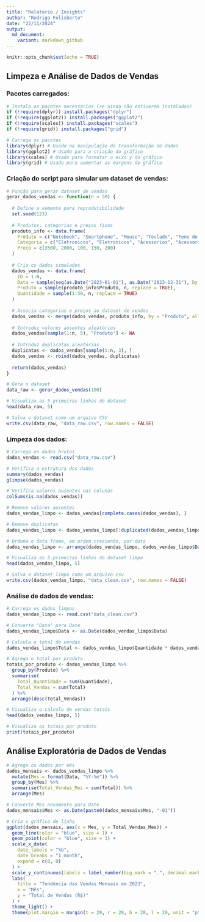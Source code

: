 ```yaml
---
title: "Relatório / Insights"
author: "Rodrigo Felisberto"
date: "22/11/2024"
output: 
  md_document:
    variant: markdown_github
---
```


```r
knitr::opts_chunk$set(echo = TRUE)
```

## Limpeza e Análise de Dados de Vendas

### Pacotes carregados:

```r
# Instala os pacotes necessários (se ainda não estiverem instalados)
if (!require(dplyr)) install.packages("dplyr")
if (!require(ggplot2)) install.packages("ggplot2")
if (!require(scales)) install.packages("scales")
if (!require(grid)) install.packages("grid")

# Carrega os pacotes
library(dplyr) # Usado na manipulação de transformação de dados
library(ggplot2) # Usado para a criação do gráfico
library(scales) # Usado para formatar o eixo y do gráfico
library(grid) # Usado para aumentar as margens do gráfico
```

### Criação do script para simular um dataset de vendas:

```r
# Função para gerar dataset de vendas
gerar_dados_vendas <- function(n = 50) {
  
  # Define a semente para reprodutibilidade
  set.seed(123)
  
  # Produtos, categorias e preços fixos
  produto_info <- data.frame(
    Produto = c("Notebook", "Smartphone", "Mouse", "Teclado", "Fone de Ouvido"),
    Categoria = c("Eletronicos", "Eletronicos", "Acessorios", "Acessorios", "Acessorios"),
    Preco = c(3500, 2000, 100, 150, 200)
  )
  
  # Cria os dados simulados
  dados_vendas <- data.frame(
    ID = 1:n,
    Data = sample(seq(as.Date("2023-01-01"), as.Date("2023-12-31"), by = "day"), n, replace = TRUE),
    Produto = sample(produto_info$Produto, n, replace = TRUE),
    Quantidade = sample(1:30, n, replace = TRUE)
  )
  
  # Associa categorias e preços ao dataset de vendas
  dados_vendas <- merge(dados_vendas, produto_info, by = "Produto", all.x = TRUE)
  
  # Introduz valores ausentes aleatórios
  dados_vendas[sample(1:n, 5), "Produto"] <- NA
  
  # Introduz duplicatas aleatórias
  duplicatas <- dados_vendas[sample(1:n, 3), ]
  dados_vendas <- rbind(dados_vendas, duplicatas)
  
  return(dados_vendas)
}

# Gera o dataset
data_raw <- gerar_dados_vendas(100)

# Visualiza as 5 primeiras linhas do dataset
head(data_raw, 5)

# Salva o dataset como um arquivo CSV
write.csv(data_raw, "data_raw.csv", row.names = FALSE)
```

### Limpeza dos dados:

```r
# Carrega os dados brutos
dados_vendas <- read.csv("data_raw.csv")

# Verifica a estrutura dos dados
summary(dados_vendas)
glimpse(dados_vendas)

# Verifica valores ausentes nas colunas
colSums(is.na(dados_vendas))

# Remove valores ausentes
dados_vendas_limpo <- dados_vendas[complete.cases(dados_vendas), ]

# Remove duplicatas
dados_vendas_limpo <- dados_vendas_limpo[!duplicated(dados_vendas_limpo), ]

# Ordena o data frame, em ordem crescente, por data
dados_vendas_limpo <- arrange(dados_vendas_limpo, dados_vendas_limpo$Data)

# Visualiza as 5 primeiras linhas do dataset limpo
head(dados_vendas_limpo, 5)

# Salva o dataset limpo como um arquivo csv
write.csv(dados_vendas_limpo, "data_clean.csv", row.names = FALSE)
```

### Análise de dados de vendas:

```r
# Carrega os dados limpos
dados_vendas_limpo <- read.csv("data_clean.csv")

# Converte "Data" para Date
dados_vendas_limpo$Data <- as.Date(dados_vendas_limpo$Data)

# Calcula o total de vendas
dados_vendas_limpo$Total <- dados_vendas_limpo$Quantidade * dados_vendas_limpo$Preco

# Agrega o total por produto
totais_por_produto <- dados_vendas_limpo %>%
  group_by(Produto) %>%
  summarise(
    Total_Quantidade = sum(Quantidade),
    Total_Vendas = sum(Total)
  ) %>% 
  arrange(desc(Total_Vendas))

# Visualiza o calculo de vendas totais
head(dados_vendas_limpo, 5)

# Visualiza os totais por produto
print(totais_por_produto)
```

## Análise Exploratória de Dados de Vendas

```r
# Agrega os dados por mês
dados_mensais <- dados_vendas_limpo %>%
  mutate(Mes = format(Data, "%Y-%m")) %>%
  group_by(Mes) %>%
  summarise(Total_Vendas_Mes = sum(Total)) %>%
  arrange(Mes)

# Converte Mes novamente para Date
dados_mensais$Mes <- as.Date(paste0(dados_mensais$Mes, "-01"))

# Cria o gráfico de linha
ggplot(dados_mensais, aes(x = Mes, y = Total_Vendas_Mes)) +
  geom_line(color = "blue", size = 1) +
  geom_point(color = "blue", size = 3) +
  scale_x_date(
    date_labels = "%b",
    date_breaks = "1 month",
    expand = c(0, 0)
  ) +
  scale_y_continuous(labels = label_number(big.mark = ".", decimal.mark = ",")) +
  labs(
    title = "Tendência das Vendas Mensais em 2023",
    x = "Mês",
    y = "Total de Vendas (R$)"
  ) +
  theme_light() +
  theme(plot.margin = margin(t = 20, r = 20, b = 20, l = 20, unit = "pt"))

```
